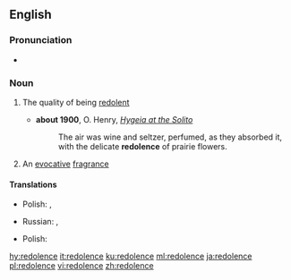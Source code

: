 ==English==

===Pronunciation===
* {{IPA|/ˈred.əl.ənts/}}

===Noun===
{{en-noun|~}}

# {{context|uncountable|lang=en}} The quality of being [[redolent]]
#* '''about 1900''', O. Henry, ''[[s:Hygeia at the Solito|Hygeia at the Solito]]''
#*: The air was wine and seltzer, perfumed, as they absorbed it, with the delicate '''redolence''' of prairie flowers. 
# {{context|countable|lang=en}} An [[evocative]] [[fragrance]]

====Translations====
{{trans-top|the quality of being redolent}}
* Polish: {{t+|pl|aromat|m}}, {{t+|pl|zapach|m}}
{{trans-mid}}
* Russian: {{t+|ru|аромат|m|tr=aromát|sc=Cyrl}}, {{t+|ru|благоухание|n|tr=blagouxánije|sc=Cyrl}}
{{trans-bottom}}

{{trans-top|an evocative fragrance}}
* Polish: {{t|pl|przywołujący zapach|m}}
{{trans-mid}}
{{trans-bottom}}

[[hy:redolence]]
[[it:redolence]]
[[ku:redolence]]
[[ml:redolence]]
[[ja:redolence]]
[[pl:redolence]]
[[vi:redolence]]
[[zh:redolence]]